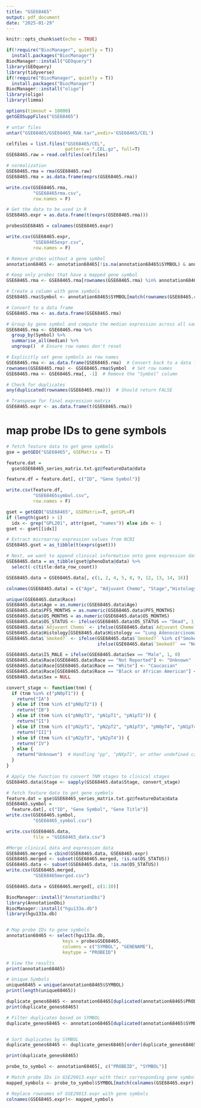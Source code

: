 ```yaml
---
title: "GSE68465"
output: pdf_document
date: "2025-01-29"
---
```


```r
knitr::opts_chunk$set(echo = TRUE)
```


```r
if(!require("BiocManager", quietly = T))
  install.packages("BiocManager")
BiocManager::install("GEOquery")
library(GEOquery)
library(tidyverse)
if(!require("BiocManager", quietly = T))
  install.packages("BiocManager")
BiocManager::install("oligo")
library(oligo)
library(limma)
```

```r
options(timeout = 10000)
getGEOSuppFiles("GSE68465")

# untar files
untar("GSE68465/GSE68465_RAW.tar",exdir='GSE68465/CEL')

celfiles = list.files("GSE68465/CEL",
                      pattern = ".CEL.gz", full=T)
GSE68465.raw = read.celfiles(celfiles)

# normalization 
GSE68465.rma = rma(GSE68465.raw)
GSE68465.rma = as.data.frame(exprs(GSE68465.rma))

write.csv(GSE68465.rma, 
          "GSE68465rma.csv",
          row.names = F)

# Get the data to be used in R
GSE68465.expr = as.data.frame(t(exprs(GSE68465.rma)))

probesGSE68465 = colnames(GSE68465.expr)

write.csv(GSE68465.expr, 
          "GSE68465expr.csv",
          row.names = F)

```

```r
# Remove probes without a gene symbol
annotation68465 <- annotation68465[!is.na(annotation68465$SYMBOL) & annotation68465$SYMBOL != "", ]

# Keep only probes that have a mapped gene symbol
GSE68465.rma <- GSE68465.rma[rownames(GSE68465.rma) %in% annotation68465$PROBEID, ]

# Create a column with gene symbols
GSE68465.rma$Symbol <- annotation68465$SYMBOL[match(rownames(GSE68465.rma), annotation68465$PROBEID)]

# Convert to a data frame
GSE68465.rma <- as.data.frame(GSE68465.rma)

# Group by gene symbol and compute the median expression across all samples
GSE68465.rma <- GSE68465.rma %>%
  group_by(Symbol) %>%
  summarise_all(median) %>%
  ungroup()  # Ensure row names don't reset

# Explicitly set gene symbols as row names
GSE68465.rma <- as.data.frame(GSE68465.rma)  # Convert back to a data frame
rownames(GSE68465.rma) <- GSE68465.rma$Symbol  # Set row names
GSE68465.rma <- GSE68465.rma[, -1]  # Remove the "Symbol" column

# Check for duplicates
any(duplicated(rownames(GSE68465.rma)))  # Should return FALSE

# Transpose for final expression matrix
GSE68465.expr <- as.data.frame(t(GSE68465.rma))
```

# map probe IDs to gene symbols
```r
# fetch feature data to get gene symbols
gse = getGEO("GSE68465", GSEMatrix = T)

feature.dat = 
  gse$GSE68465_series_matrix.txt.gz@featureData@data

feature.df = feature.dat[, c("ID", "Gene Symbol")]

write.csv(feature.df, 
          "GSE68465symbol.csv", 
          row.names = F)

gset = getGEO("GSE68465", GSEMatrix=T, getGPL=F)
if (length(gset) > 1) 
  idx <- grep("GPL201", attr(gset, "names")) else idx <- 1
gset <- gset[[idx]]

# Extract microarray expression values from NCBI
GSE68465.gset = as_tibble(t(exprs(gset)))

# Next, we want to append clinical information onto gene expression data
GSE68465.data = as_tibble(gset@phenoData@data) %>%
  select(-c(title:data_row_count))

GSE68465.data = GSE68465.data[, c(1, 2, 4, 5, 8, 9, 12, 13, 14, 16)]

colnames(GSE68465.data) = c("Age", "Adjuvant Chemo", "Stage","Histology", "PFS_MONTHS", "OS_MONTHS", "Race", "Sex", "Smoked?", "OS_STATUS")

unique(GSE68465.data$Race)
GSE68465.data$Age = as.numeric(GSE68465.data$Age)
GSE68465.data$PFS_MONTHS = as.numeric(GSE68465.data$PFS_MONTHS)
GSE68465.data$OS_MONTHS = as.numeric(GSE68465.data$OS_MONTHS)
GSE68465.data$OS_STATUS <- ifelse(GSE68465.data$OS_STATUS == "Dead", 1, 0)
GSE68465.data$`Adjuvant Chemo` <- ifelse(GSE68465.data$`Adjuvant Chemo` == "Yes", 1, 0)
GSE68465.data$Histology[GSE68465.data$Histology == "Lung Adenocarcinoma"] <- "Adenocarcinoma"
GSE68465.data$`Smoked?` <- ifelse(GSE68465.data$`Smoked?` %in% c("Smoked in the past", "Currently smoking"), "Yes",
                                  ifelse(GSE68465.data$`Smoked?` == "Never smoked", "No", "Unknown"))

GSE68465.data$IS_MALE = ifelse(GSE68465.data$Sex == "Male", 1, 0)
GSE68465.data$Race[GSE68465.data$Race == "Not Reported"] <- "Unknown"
GSE68465.data$Race[GSE68465.data$Race == "White"] <- "Caucasian"
GSE68465.data$Race[GSE68465.data$Race == "Black or African American"] <- "African American"
GSE68465.data$Sex = NULL

convert_stage <- function(tnm) {
  if (tnm %in% c("pN0pT1")) {
    return("IA")
  } else if (tnm %in% c("pN0pT2")) {
    return("IB")
  } else if (tnm %in% c("pN0pT3", "pN1pT1", "pN1pT2")) {
    return("II")
  } else if (tnm %in% c("pN2pT1", "pN2pT2", "pN1pT3", "pN0pT4", "pN1pT4")) {
    return("III")
  } else if (tnm %in% c("pN2pT3", "pN2pT4")) {
    return("IV")
  } else {
    return("Unknown")  # Handling "pp", "pNXpT1", or other undefined cases
  }
}

# Apply the function to convert TNM stages to clinical stages
GSE68465.data$Stage <- sapply(GSE68465.data$Stage, convert_stage)

# fetch feature data to get gene symbols
feature.dat = gse$GSE68465_series_matrix.txt.gz@featureData@data 
GSE68465.symbol = 
  feature.dat[, c("ID", "Gene Symbol", "Gene Title")]
write.csv(GSE68465.symbol, 
          "GSE68465_symbol.csv")

write.csv(GSE68465.data, 
          file = "GSE68465_data.csv")
```

```r
#Merge clinical data and expression data
GSE68465.merged = cbind(GSE68465.data, GSE68465.expr)
GSE68465.merged <- subset(GSE68465.merged, !is.na(OS_STATUS))
GSE68465.data <- subset(GSE68465.data, !is.na(OS_STATUS))
write.csv(GSE68465.merged, 
          "GSE68465merged.csv")

GSE68465.data = GSE68465.merged[, c(1:10)]
```

```r
BiocManager::install("AnnotationDbi")
library(AnnotationDbi)
BiocManager::install("hgu133a.db")
library(hgu133a.db)


# Map probe IDs to gene symbols
annotation68465 <- select(hgu133a.db,
                     keys = probesGSE68465,
                     columns = c("SYMBOL", "GENENAME"),
                     keytype = "PROBEID")

# View the results
print(annotation68465)

# Unique Symbols
unique68465 = unique(annotation68465$SYMBOL)
print(length(unique68465))

duplicate_genes68465 <- annotation68465[duplicated(annotation68465$PROBEID), ]
print(duplicate_genes68465)

# Filter duplicates based on SYMBOL
duplicate_genes68465 <- annotation68465[duplicated(annotation68465$SYMBOL) | duplicated(annotation68465$SYMBOL, fromLast = TRUE), ]


# Sort duplicates by SYMBOL
duplicate_genes68465 <- duplicate_genes68465[order(duplicate_genes68465$SYMBOL), ]

print(duplicate_genes68465)
``` 

```r
probe_to_symbol <- annotation68465[, c("PROBEID", "SYMBOL")]

# Match probe IDs in GSE29013.expr with their corresponding gene symbols
mapped_symbols <- probe_to_symbol$SYMBOL[match(colnames(GSE68465.expr), probe_to_symbol$PROBEID)]

# Replace rownames of GSE29013.expr with gene symbols
colnames(GSE68465.expr)<- mapped_symbols
```





